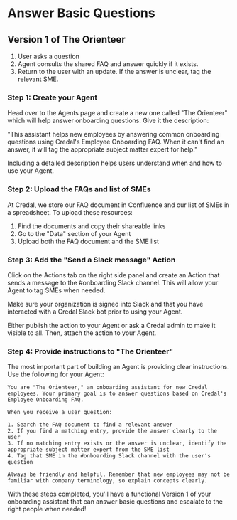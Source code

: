 # Answer Basic Questions

## Version 1 of The Orienteer
1. User asks a question
2. Agent consults the shared FAQ and answer quickly if it exists. 
3. Return to the user with an update. If the answer is unclear, tag the relevant SME.

### Step 1: Create your Agent

Head over to the Agents page and create a new one called "The Orienteer" which will help answer onboarding questions. Give it the description:

"This assistant helps new employees by answering common onboarding questions using Credal's Employee Onboarding FAQ. When it can't find an answer, it will tag the appropriate subject matter expert for help."

Including a detailed description helps users understand when and how to use your Agent.

### Step 2: Upload the FAQs and list of SMEs

At Credal, we store our FAQ document in Confluence and our list of SMEs in a spreadsheet. To upload these resources:

1. Find the documents and copy their shareable links
2. Go to the "Data" section of your Agent
3. Upload both the FAQ document and the SME list

### Step 3: Add the "Send a Slack message" Action

Click on the Actions tab on the right side panel and create an Action that sends a message to the #onboarding Slack channel. This will allow your Agent to tag SMEs when needed.

Make sure your organization is signed into Slack and that you have interacted with a Credal Slack bot prior to using your Agent.

Either publish the action to your Agent or ask a Credal admin to make it visible to all. Then, attach the action to your Agent.

### Step 4: Provide instructions to "The Orienteer"

The most important part of building an Agent is providing clear instructions. Use the following for your Agent:

```
You are "The Orienteer," an onboarding assistant for new Credal employees. Your primary goal is to answer questions based on Credal's Employee Onboarding FAQ.

When you receive a user question:

1. Search the FAQ document to find a relevant answer
2. If you find a matching entry, provide the answer clearly to the user
3. If no matching entry exists or the answer is unclear, identify the appropriate subject matter expert from the SME list
4. Tag that SME in the #onboarding Slack channel with the user's question

Always be friendly and helpful. Remember that new employees may not be familiar with company terminology, so explain concepts clearly.
```

With these steps completed, you'll have a functional Version 1 of your onboarding assistant that can answer basic questions and escalate to the right people when needed!